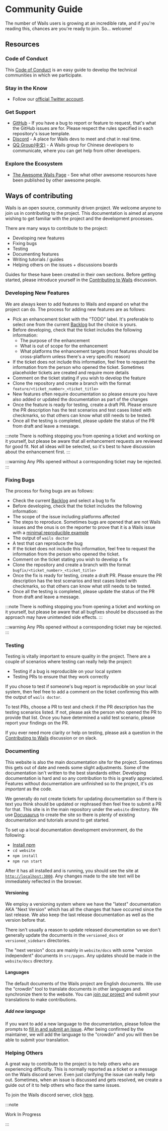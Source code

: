 # Community Guide

The number of Wails users is growing at an incredible rate, and if you're reading this, chances are you're ready to join. So... welcome!

## Resources

### Code of Conduct

This [Code of Conduct](./coc) is an easy guide to develop the technical communities in which we participate.

### Stay in the Know

- Follow our [official Twitter account](https://twitter.com/wailsapp).

### Get Support

- [GitHub](https://github.com/wailsapp/wails) - If you have a bug to report or feature to request, that's what the GitHub issues are for. Please respect the rules specified in each repository's issue template.
- [Discord](https://discord.gg/JDdSxwjhGf) - A place for Wails devs to meet and chat in real time.
- [QQ Group(中文)](https://qm.qq.com/cgi-bin/qm/qr?k=PmIURne5hFGNd7QWzW5qd6FV-INEjNJv&jump_from=webapi) - A Wails group for Chinese developers to communicate, where you can get help from other developers.

### Explore the Ecosystem

- [The Awesome Wails Page](https://github.com/wailsapp/awesome-wails) - See what other awesome resources have been published by other awesome people.

## Ways of contributing

Wails is an open source, community driven project. We welcome anyone to join us in contributing to the project. This documentation is aimed at anyone wishing to get familiar with the project and the development processes.

There are many ways to contribute to the project:

- Developing new features
- Fixing bugs
- Testing
- Documenting features
- Writing tutorials / guides
- Helping others on the issues + discussions boards

Guides for these have been created in their own sections. Before getting started, please introduce yourself in the [Contributing to Wails](https://github.com/AlpineAIO/wails/discussions/1520) discussion.

### Developing New Features

We are always keen to add features to Wails and expand on what the project can do. The process for adding new features are as follows:

- Pick an enhancement ticket with the "TODO" label. It's preferable to select one from the current [Backlog](https://github.com/orgs/wailsapp/projects/1/views/1) but the choice is yours.
- Before developing, check that the ticket includes the following information:
  - The purpose of the enhancement
  - What is out of scope for the enhancement
  - What platforms the enhancement targets (most features should be cross-platform unless there's a very specific reason)
- If the ticket does not include this information, feel free to request the information from the person who opened the ticket. Sometimes placeholder tickets are created and require more details
- Comment on the ticket stating if you wish to develop the feature
- Clone the repository and create a branch with the format `feature/<ticket_number>_<ticket_title>`
- New features often require documentation so please ensure you have also added or updated the documentation as part of the changes
- Once the feature is ready for testing, create a draft PR. Please ensure the PR description has the test scenarios and test cases listed with checkmarks, so that others can know what still needs to be tested.
- Once all the testing is completed, please update the status of the PR from draft and leave a message.

:::note
There is nothing stopping you from opening a ticket and working on it yourself, but please be aware that all enhancement requests are reviewed for good fit. Not all ideas will be selected, so it's best to have discussion about the enhancement first.
:::

:::warning
Any PRs opened without a corresponding ticket may be rejected.
:::

### Fixing Bugs

The process for fixing bugs are as follows:

- Check the current [Backlog](https://github.com/orgs/wailsapp/projects/1/views/1) and select a bug to fix
- Before developing, check that the ticket includes the following information:
- The scope of the issue including platforms affected
- The steps to reproduce. Sometimes bugs are opened that are not Wails issues and the onus is on the reporter to prove that it is a Wails issue with a [minimal reproducible example](https://stackoverflow.com/help/minimal-reproducible-example)
- The output of `wails doctor`
- A test that can reproduce the bug
- If the ticket does not include this information, feel free to request the information from the person who opened the ticket.
- Comment on the ticket stating you wish to develop a fix
- Clone the repository and create a branch with the format `bugfix/<ticket_number>_<ticket_title>`
- Once the fix is ready for testing, create a draft PR. Please ensure the PR description has the test scenarios and test cases listed with checkmarks, so that others can know what still needs to be tested.
- Once all the testing is completed, please update the status of the PR from draft and leave a message.

:::note
There is nothing stopping you from opening a ticket and working on it yourself, but please be aware that all bugfixes should be discussed as the approach may have unintended side effects.
:::

:::warning
Any PRs opened without a corresponding ticket may be rejected.
:::

### Testing

Testing is vitally important to ensure quality in the project. There are a couple of scenarios where testing can really help the project:

- Testing if a bug is reproducible on your local system
- Testing PRs to ensure that they work correctly

If you chose to test if someone's bug report is reproducible on your local system, then feel free to add a comment on the ticket confirming this with the output of `wails doctor`.

To test PRs, choose a PR to test and check if the PR description has the testing scenarios listed. If not, please ask the person who opened the PR to provide that list. Once you have determined a valid test scenario, please report your findings on the PR.

If you ever need more clarity or help on testing, please ask a question in the [Contributing to Wails](https://github.com/AlpineAIO/wails/discussions/1520) discussion or on slack.

### Documenting

This website is also the main documentation site for the project. Sometimes this gets out of date and needs some slight adjustments. Some of the documentation isn't written to the best standards either. Developing documentation is hard and so any contribution to this is greatly appreciated. Features without documentation are unfinished so to the project, it's _as important_ as the code.

We generally do not create tickets for updating documentation so if there is text you think should be updated or rephrased then feel free to submit a PR for that. This site is in the main repository under the `website` directory. We use [Docusaurus](https://docusaurus.io/) to create the site so there is plenty of existing documentation and tutorials around to get started.

To set up a local documentation development environment, do the following:

- [Install npm](https://docs.npmjs.com/cli/v8/configuring-npm/install)
- `cd website`
- `npm install`
- `npm run start`

After it has all installed and is running, you should see the site at [`http://localhost:3000`](http://localhost:3000). Any changes made to the site text will be immediately reflected in the browser.

#### Versioning

We employ a versioning system where we have the "latest" documentation AKA "Next Version" which has all the changes that have occurred since the last release. We also keep the last release documentation as well as the version before that.

There isn't usually a reason to update released documentation so we don't generally update the documents in the `versioned_docs` or `versioned_sidebars` directories.

The "next version" docs are mainly in `website/docs` with some "version independent" documents in `src/pages`. Any updates should be made in the `website/docs` directory.

#### Languages

The default documents of the Wails project are English documents. We use the "crowdin" tool to translate documents in other languages and synchronize them to the website. You can [join our project](https://crowdin.com/project/wails) and submit your translations to make contributions.

##### Add new language

If you want to add a new language to the documentation, please follow the prompts to [fill in and submit an Issue](https://github.com/AlpineAIO/wails/issues/new?assignees=&labels=documentation&template=documentation.yml). After being confirmed by the maintainer, we will add the language to the "crowdin" and you will then be able to submit your translation.

### Helping Others

A great way to contribute to the project is to help others who are experiencing difficulty. This is normally reported as a ticket or a message on the Wails discord server. Even just clarifying the issue can really help out. Sometimes, when an issue is discussed and gets resolved, we create a guide out of it to help others who face the same issues.

To join the Wails discord server, click [here](https://discord.gg/JDdSxwjhGf).

:::note

Work In Progress

:::
